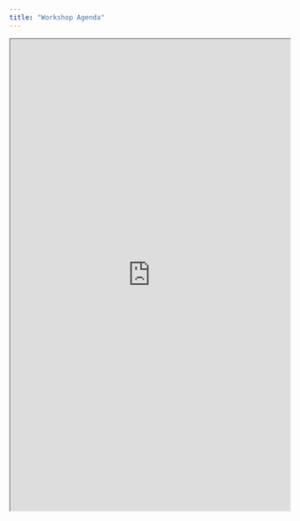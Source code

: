 ```yaml
---
title: "Workshop Agenda"
---
```


```{=html}
<iframe width="100%" height="850px" src="https://icerm.brown.edu/calendar/?event=451&type=print" title="ICERM Agenda"></iframe>
```
